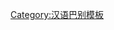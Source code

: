 {{User language-2|zh-leshan|这改娃儿可以'''[[:Category:zh-leshan-2 使用者|将就到]]'''用'''[[:Category:zh-leshan-2 使用者|乐山話]]'''吹牛日白。|乐山話|12|9}}<noinclude>[[Category:汉语巴别模板]]</noinclude>